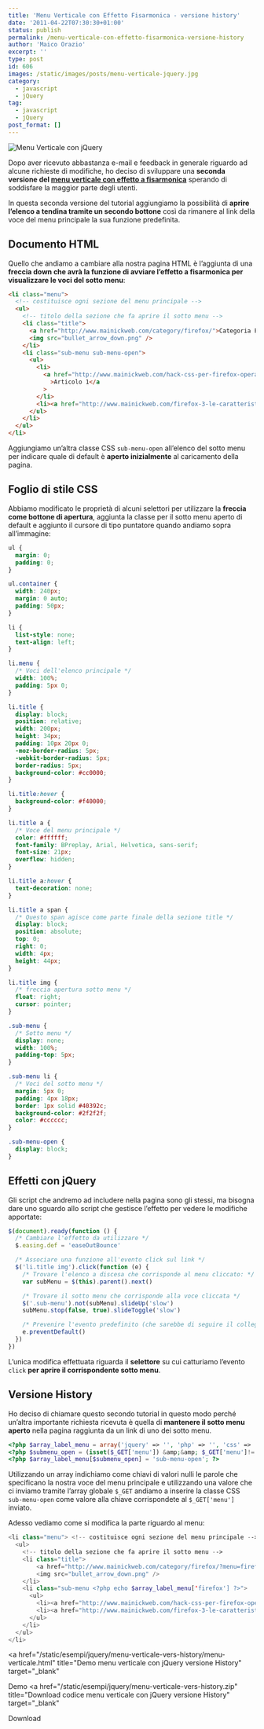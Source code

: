 ```yaml
---
title: 'Menu Verticale con Effetto Fisarmonica - versione history'
date: '2011-04-22T07:30:30+01:00'
status: publish
permalink: /menu-verticale-con-effetto-fisarmonica-versione-history
author: 'Maico Orazio'
excerpt: ''
type: post
id: 606
images: /static/images/posts/menu-verticale-jquery.jpg
category:
  - javascript
  - jQuery
tag:
  - javascript
  - jQuery
post_format: []
---
```


![Menu Verticale con jQuery](/static/images/posts/menu-verticale-jquery.jpg 'Menu Verticale con jQuery')

Dopo aver ricevuto abbastanza e-mail e feedback in generale riguardo ad alcune richieste di modifiche, ho deciso di sviluppare una **seconda versione del [menu verticale con effetto a fisarmonica](/blog/menu-verticale-jquery-con-effetto-fisarmonica/ 'Menu Verticale con jQuery')** sperando di soddisfare la maggior parte degli utenti.

In questa seconda versione del tutorial aggiungiamo la possibilità di **aprire l’elenco a tendina tramite un secondo bottone** così da rimanere al link della voce del menu principale la sua funzione predefinita.

## Documento HTML

Quello che andiamo a cambiare alla nostra pagina HTML è l’aggiunta di una **freccia down che avrà la funzione di avviare l’effetto a fisarmonica per visualizzare le voci del sotto menu**:

```html
<li class="menu">
  <!-- costituisce ogni sezione del menu principale -->
  <ul>
    <!-- titolo della sezione che fa aprire il sotto menu -->
    <li class="title">
      <a href="http://www.mainickweb.com/category/firefox/">Categoria Firefox</a>
      <img src="bullet_arrow_down.png" />
    </li>
    <li class="sub-menu sub-menu-open">
      <ul>
        <li>
          <a href="http://www.mainickweb.com/hack-css-per-firefox-opera-safari-e-internet-explorer/"
            >Articolo 1</a
          >
        </li>
        <li><a href="http://www.mainickweb.com/firefox-3-le-caratteristiche/">Articolo 2</a></li>
      </ul>
    </li>
  </ul>
</li>
```

Aggiungiamo un’altra classe CSS `sub-menu-open` all’elenco del sotto menu per indicare quale di default è **aperto inizialmente** al caricamento della pagina.

## Foglio di stile CSS

Abbiamo modificato le proprietà di alcuni selettori per utilizzare la **freccia come bottone di apertura**, aggiunta la classe per il sotto menu aperto di default e aggiunto il cursore di tipo puntatore quando andiamo sopra all’immagine:

```css
ul {
  margin: 0;
  padding: 0;
}

ul.container {
  width: 240px;
  margin: 0 auto;
  padding: 50px;
}

li {
  list-style: none;
  text-align: left;
}

li.menu {
  /* Voci dell'elenco principale */
  width: 100%;
  padding: 5px 0;
}

li.title {
  display: block;
  position: relative;
  width: 200px;
  height: 34px;
  padding: 10px 20px 0;
  -moz-border-radius: 5px;
  -webkit-border-radius: 5px;
  border-radius: 5px;
  background-color: #cc0000;
}

li.title:hover {
  background-color: #f40000;
}

li.title a {
  /* Voce del menu principale */
  color: #ffffff;
  font-family: BPreplay, Arial, Helvetica, sans-serif;
  font-size: 21px;
  overflow: hidden;
}

li.title a:hover {
  text-decoration: none;
}

li.title a span {
  /* Questo span agisce come parte finale della sezione title */
  display: block;
  position: absolute;
  top: 0;
  right: 0;
  width: 4px;
  height: 44px;
}

li.title img {
  /* freccia apertura sotto menu */
  float: right;
  cursor: pointer;
}

.sub-menu {
  /* Sotto menu */
  display: none;
  width: 100%;
  padding-top: 5px;
}

.sub-menu li {
  /* Voci del sotto menu */
  margin: 5px 0;
  padding: 4px 18px;
  border: 1px solid #40392c;
  background-color: #2f2f2f;
  color: #cccccc;
}

.sub-menu-open {
  display: block;
}
```

## Effetti con jQuery

Gli script che andremo ad includere nella pagina sono gli stessi, ma bisogna dare uno sguardo allo script che gestisce l’effetto per vedere le modifiche apportate:

```js
$(document).ready(function () {
  /* Cambiare l'effetto da utilizzare */
  $.easing.def = 'easeOutBounce'

  /* Associare una funzione all'evento click sul link */
  $('li.title img').click(function (e) {
    /* Trovare l'elenco a discesa che corrisponde al menu cliccato: */
    var subMenu = $(this).parent().next()

    /* Trovare il sotto menu che corrisponde alla voce cliccata */
    $('.sub-menu').not(subMenu).slideUp('slow')
    subMenu.stop(false, true).slideToggle('slow')

    /* Prevenire l'evento predefinito (che sarebbe di seguire il collegamento) */
    e.preventDefault()
  })
})
```

L’unica modifica effettuata riguarda il **selettore** su cui catturiamo l’evento `click` **per aprire il corrispondente sotto menu**.

## Versione History

Ho deciso di chiamare questo secondo tutorial in questo modo perché un’altra importante richiesta ricevuta è quella di **mantenere il sotto menu aperto** nella pagina raggiunta da un link di uno dei sotto menu.

```php
<?php $array_label_menu = array('jquery' => '', 'php' => '', 'css' => '', 'firefox' => '') ?>
<?php $submenu_open = (isset($_GET['menu']) &amp;&amp; $_GET['menu']!='') ? $_GET['menu'] : 'php'; ?>
<?php $array_label_menu[$submenu_open] = 'sub-menu-open'; ?>
```

Utilizzando un array indichiamo come chiavi di valori nulli le parole che specificano la nostra voce del menu principale e utilizzando una valore che ci inviamo tramite l’array globale `$_GET` andiamo a inserire la classe CSS `sub-menu-open` come valore alla chiave corrispondete al `$_GET['menu']` inviato.

Adesso vediamo come si modifica la parte riguardo al menu:

```php
<li class="menu"> <!-- costituisce ogni sezione del menu principale -->
  <ul>
    <!-- titolo della sezione che fa aprire il sotto menu -->
    <li class="title">
		<a href="http://www.mainickweb.com/category/firefox/?menu=firefox">Categoria Firefox</a>
		<img src="bullet_arrow_down.png" />
	</li>
    <li class="sub-menu <?php echo $array_label_menu['firefox'] ?>">
      <ul>
        <li><a href="http://www.mainickweb.com/hack-css-per-firefox-opera-safari-e-internet-explorer/?menu=firefox">Articolo 1</a></li>
        <li><a href="http://www.mainickweb.com/firefox-3-le-caratteristiche/?menu=firefox">Articolo 2</a></li>
      </ul>
    </li>
  </ul>
</li>
```

<a
  href="/static/esempi/jquery/menu-verticale-vers-history/menu-verticale.html"
  title="Demo menu verticale con jQuery versione History"
  target="_blank"
>
  Demo
</a>
<a
  href="/static/esempi/jquery/menu-verticale-vers-history.zip"
  title="Download codice menu verticale con jQuery versione History"
  target="_blank"
>
  Download
</a>
